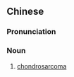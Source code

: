 ==Chinese==
{{zh-forms|s=软骨肉瘤|type=22}}
{{zh-wp}}

===Pronunciation===
{{zh-pron
|m=ruǎngǔ ròuliú,er=y
|c=jyun5 gwat1 juk6 lau4-2
|cat=n
}}

===Noun===
{{zh-noun}}

# {{lb|zh|diseases}} [[chondrosarcoma]]